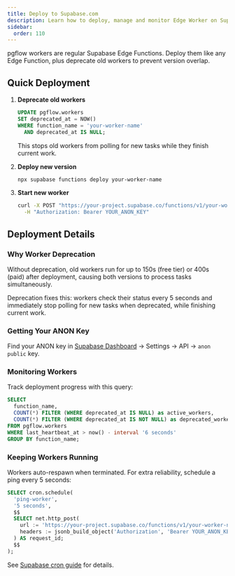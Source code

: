 ```yaml
---
title: Deploy to Supabase.com
description: Learn how to deploy, manage and monitor Edge Worker on Supabase Background Tasks. Step-by-step guide for deployment, starting, and maintaining workers.
sidebar:
  order: 110
---
```



pgflow workers are regular Supabase Edge Functions. Deploy them like any Edge Function, plus deprecate old workers to prevent version overlap.

<NotProductionReady />

## Quick Deployment

<Steps>

1. **Deprecate old workers**
   ```sql
   UPDATE pgflow.workers
   SET deprecated_at = NOW()
   WHERE function_name = 'your-worker-name'
     AND deprecated_at IS NULL;
   ```
   This stops old workers from polling for new tasks while they finish current work.

2. **Deploy new version**
   ```bash frame="none"
   npx supabase functions deploy your-worker-name
   ```

3. **Start new worker**
   ```bash frame="none"
   curl -X POST "https://your-project.supabase.co/functions/v1/your-worker-name" \
     -H "Authorization: Bearer YOUR_ANON_KEY"
   ```

</Steps>

## Deployment Details

### Why Worker Deprecation

Without deprecation, old workers run for up to 150s (free tier) or 400s (paid) after deployment, causing both versions to process tasks simultaneously.

Deprecation fixes this: workers check their status every 5 seconds and immediately stop polling for new tasks when deprecated, while finishing current work.

### Getting Your ANON Key

Find your ANON key in [Supabase Dashboard](https://supabase.com/dashboard) → Settings → API → `anon` `public` key.

### Monitoring Workers

Track deployment progress with this query:

```sql
SELECT
  function_name,
  COUNT(*) FILTER (WHERE deprecated_at IS NULL) as active_workers,
  COUNT(*) FILTER (WHERE deprecated_at IS NOT NULL) as deprecated_workers
FROM pgflow.workers
WHERE last_heartbeat_at > now() - interval '6 seconds'
GROUP BY function_name;
```

### Keeping Workers Running

Workers auto-respawn when terminated. For extra reliability, schedule a ping every 5 seconds:

```sql
SELECT cron.schedule(
  'ping-worker',
  '5 seconds',
  $$
  SELECT net.http_post(
    url := 'https://your-project.supabase.co/functions/v1/your-worker-name',
    headers := jsonb_build_object('Authorization', 'Bearer YOUR_ANON_KEY')
  ) AS request_id;
  $$
);
```

See [Supabase cron guide](https://supabase.com/docs/guides/cron/quickstart#invoke-supabase-edge-function-every-30-seconds) for details.
